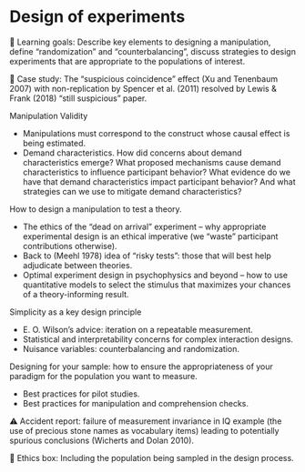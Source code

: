 # Design of experiments {#design}

::: {.learning-goals}
🍎 Learning goals: Describe key elements to designing a manipulation, define “randomization” and “counterbalancing”, discuss strategies to design experiments that are appropriate to the populations of interest.  
:::

::: {.case-study}
🔬 Case study: The “suspicious coincidence” effect (Xu and Tenenbaum 2007) with non-replication by Spencer et al. (2011) resolved by Lewis & Frank (2018) “still suspicious” paper. 
:::

Manipulation Validity

  - Manipulations must correspond to the construct whose causal effect is being estimated.
  - Demand characteristics. How did concerns about demand characteristics emerge? What proposed mechanisms cause demand characteristics to influence participant behavior? What evidence do we have that demand characteristics impact participant behavior? And what strategies can we use to mitigate demand characteristics?

How to design a manipulation to test a theory.

  - The ethics of the “dead on arrival” experiment – why appropriate experimental design is an ethical imperative (we “waste” participant contributions otherwise).
  - Back to (Meehl 1978) idea of “risky tests”: those that will best help adjudicate between theories.
  - Optimal experiment design in psychophysics and beyond – how to use quantitative models to select the stimulus that maximizes your chances of a theory-informing result.

Simplicity as a key design principle

  - E. O. Wilson’s advice: iteration on a repeatable measurement.
  - Statistical and interpretability concerns for complex interaction designs.
  - Nuisance variables: counterbalancing and randomization.

Designing for your sample: how to ensure the appropriateness of your paradigm for the population you want to measure. 

  - Best practices for pilot studies.
  - Best practices for manipulation and comprehension checks.

::: {.accident-report}
⚠️ Accident report: failure of measurement invariance in IQ example (the use of precious stone names as vocabulary items) leading to potentially spurious conclusions (Wicherts and Dolan 2010).
:::

::: {.ethics-box}
🌿 Ethics box: Including the population being sampled in the design process. 
:::